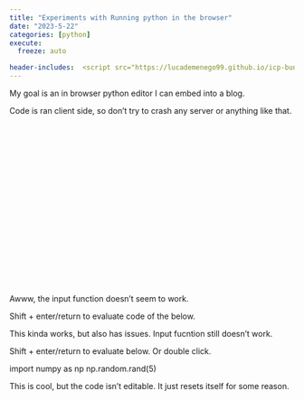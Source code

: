 ```yaml
---
title: "Experiments with Running python in the browser"
date: "2023-5-22"
categories: [python]
execute:
  freeze: auto

header-includes:  <script src="https://lucademenego99.github.io/icp-bundle/base/full.iife.js"></script><link rel="stylesheet" href="https://pyscript.net/latest/pyscript.css" /><script defer src="https://pyscript.net/latest/pyscript.js"></script><script src="https://modularizer.github.io/pyprez/pyprez.js"></script>
---
```


My goal is an in browser python editor I can embed into a blog.

Code is ran client side, so don't try to crash any server or anything like that.

```{=html}
<div class="col fragment" data-fragment-index="2"
                        style="height: min(30vw, 60vh); margin: min(1vw, 2vh)">
                        <python-editor contenteditable="true" theme="dark" code="elements = [39,12,18,85,72,10,2,18]

print('Unsorted list is\n', elements)

# Sort the list (with bubblesort)
for n in range(len(elements)-1, 0, -1):
  for i in range(n):
    if elements[i] > elements[i+1]:
      elements[i], elements[i+1] = elements[i+1], elements[i]

print('\nSorted list is\n', elements)" />
                    </div>
```


Awww, the input function doesn't seem to work. 


Shift + enter/return to evaluate code of the below. 

```{=html}
<py-repl></py-repl>
```

This kinda works, but also has issues. Input fucntion still doesn't work. 


Shift + enter/return to evaluate below.  Or double click.

```{=html}
<pyprez-editor>
   import numpy as np
   np.random.rand(5)
</pyprez-editor>
```

This is cool, but the code isn't editable. It just resets itself for some reason. 